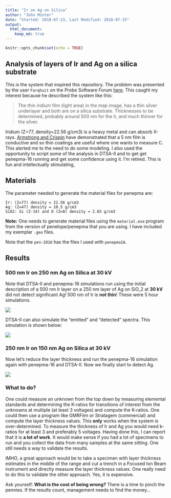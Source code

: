 ```yaml
---
title: "Ir on Ag on Silica"
author: "John Minter"
date: "Started: 2018-07-23, Last Modified: 2018-07-25"
output:
  html_document:
    keep_md: true
---
```


```r
knitr::opts_chunk$set(echo = TRUE)
```

## Analysis of layers of Ir and Ag on a silica substrate

This is the system that inspired this repository. The problem was presented by
the user `Farqhuit` on the Probe Software Forum
[here](http://probesoftware.com/smf/index.php?topic=1104.0). This caught my
interest because he described the system like this:

> The thin iridium film (light area) in the map image, has a thin silver
> underlayer and both are on a silica substrate. Thicknesses to be
> determined, probably around 500 nm for the Ir, and much thinner for the
> silver.

Iridium (Z=77, density=22.56 g/cm3) is a heavy metal and can absorb X-rays.
[Armstrong and Crispin](https://www.cambridge.org/core/journals/microscopy-and-microanalysis/article/ultrathin-iridium-as-a-replacement-coating-for-carbon-in-high-resolution-quantitative-analyses-of-insulating-specimens/E112CCE091EA0D98244C5670186CB24F)
have demonstrated that a 5 nm film is conductive and so thin
coatings are useful where one wants to measure C. This alerted me to the need
to do some modeling. I also used the opportunity to script some of the analysis
in DTSA-II and to get get penepma-16 running and get some confidence using it.
I'm retired. This is fun and intellectually stimulating,

## Materials

The parameter needed to generate the material files for penepma are:

```
Ir: (Z=77) density = 22.56 g/cm3
Ag: (Z=47) density = 10.5 g/cm3
SiO2: Si (Z-14) and O (Z=8) density = 2.65 g/cm3
```

**Note:** One needs to generate material files using the `material.exe`
program from the version of penelope/penepma that you are using. I have
included my exemplar `.geo` files. 

Note that the `pen-2016` has the files I used with `penepma16`.


## Results

### 500 nm Ir on 250 nm Ag on Silica at 30 kV 

Note that DTSA-II and penepma-16 simulations run using the initial
description of a 500 nm Ir layer on a 250 nm layer of Ag on SiO_2
at **30 kV** did not detect significant Ag! 500 nm of Ir is
**not thin**! These were 5 hour simulations.

![](./pen-2016/Ir-500nm-on-Ag-250nm-on-SiO2-30kV.png)

DTSA-II can also simulate the "emitted" and "detected" spectra. This simulation
is shown below:

![](./dtsa2/trilayer-Ir-500nm-Ag-250-Silica/plt/DTSA2-500nm-Ir-on-250-nm-Ag-on-SiO2-30kV.png)

### 250 nm Ir on 150 nm Ag on Silica at 30 kV 

Now let's reduce the layer thickness and run the penepma-16 simulation
again with penepma-16 and DTSA-II. Now we finally start to detect Ag.


![](./dtsa2/trilayer-Ir-250nm-Ag-150-Silica/plt/DTSA2-penepma-16-250nm-Ir-150nm-Ag-on-SiO2-30kV.png)

### What to do?

One could measure an unknown from the top down by measuring elemental standards
and determining the K-ratios for transitions of interest from the unknowns at
multiple (at least 3 voltages) and compute the K-ratios. One could then use
a program like GMRFilm or Stratagem (commercial) and compute the layer
thickness values. This **only** works when the system is over-determined.
To measure the thickness of Ir and Ag you would need k-ratios for at least 3
and preferably 5 voltages. Having done this, I can report that it is
**a lot of work**. It would make sense if you had a lot of specimens to run 
and you collect the data from many samples at the same sitting. One still
needs a way to validate the results.

IMHO, a great approach would be to take a specimen with layer thickness
estimates in the middle of the range and cut a trench in a Focused Ion 
Beam instrument and directly measure the layer thickness values. One really
need to do this to validate the other approach. Yes, it is expensive.

Ask yourself: **What is the cost of being wrong?** There is a time to
pinch the pennies. If the results count, management needs to find the
money...
 

